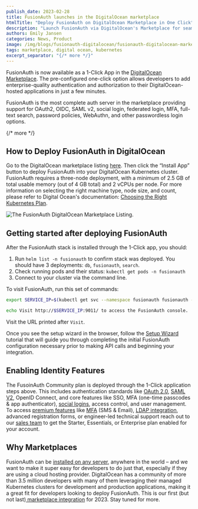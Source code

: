 ```yaml
---
publish_date: 2023-02-28 
title: FusionAuth launches in the DigitalOcean marketplace
htmlTitle: "Deploy FusionAuth on DigitalOcean Marketplace in One Click"
description: "Launch FusionAuth via DigitalOcean's Marketplace for seamless authentication on Kubernetes. Get one‑click deployment, billing integration, and scaling best practices."
authors: Emily Jansen
categories: News, Product
image: /img/blogs/fusionauth-digitalocean/fusionauth-digitalocean-marketplace-header.png
tags: marketplace, digital ocean, kubernetes
excerpt_separator: "{/* more */}"
---
```

FusionAuth is now available as a 1-Click App in the [DigitalOcean Marketplace](https://marketplace.digitalocean.com/apps/fusionauth). The pre-configured one-click option allows developers to add enterprise-quality authentication and authorization to their DigitalOcean-hosted applications in just a few minutes. 

FusionAuth is the most complete auth server in the marketplace providing support for OAuth2, OIDC, SAML v2, social login, federated login, MFA, full-text search, password policies, WebAuthn, and other passwordless login options. 

{/* more */}

## How to Deploy FusionAuth in DigitalOcean

Go to the DigitalOcean marketplace listing [here](https://marketplace.digitalocean.com/apps/fusionauth). Then click the “Install App” button to deploy FusionAuth into your DigitalOcean Kubernetes cluster. FusionAuth requires a three-node deployment, with a minimum of 2.5 GB of total usable memory (out of 4 GB total) and 2 vCPUs per node. For more information on selecting the right machine type, node size, and count, please refer to Digital Ocean's documentation: [Choosing the Right Kubernetes Plan](https://docs.digitalocean.com/products/kubernetes/concepts/choosing-a-plan/).

![The FusionAuth DigitalOcean Marketplace Listing.](/img/blogs/fusionauth-digitalocean/marketplace-listing.png)


## Getting started after deploying FusionAuth

After the FusionAuth stack is installed through the 1-Click app, you should: 

1. Run `helm list -n fusionauth` to confirm stack was deployed. You should have 3 deployments: `db`, `fusionauth`, `search`.
1. Check running pods and their status: `kubectl get pods -n fusionauth`
1. Connect to your cluster via the command line.

To visit FusionAuth, run this set of commands:

```bash
export SERVICE_IP=$(kubectl get svc --namespace fusionauth fusionauth -o jsonpath='{.status.loadBalancer.ingress[0].ip}')

echo Visit http://$SERVICE_IP:9011/ to access the FusionAuth console.
```

Visit the URL printed after `Visit`.

Once you see the setup wizard in the browser, follow the [Setup Wizard](/docs/get-started/download-and-install/setup-wizard) tutorial that will guide you through completing the initial FusionAuth configuration necessary prior to making API calls and beginning your integration.

## Enabling Identity Features

The FusoinAuth Community plan is deployed through the 1-Click application steps above. This includes authentication standards like [OAuth 2.0](/docs/lifecycle/authenticate-users/oauth/), [SAML V2](/docs/lifecycle/authenticate-users/saml/), OpenID Connect, and core features like SSO, MFA (one-time passcodes & app authenticator), [social logins](/docs/lifecycle/authenticate-users/identity-providers/), access control, and user management. To access [premium features](/docs/get-started/core-concepts/premium-features) like [MFA](/docs/lifecycle/authenticate-users/multi-factor-authentication#overview) (SMS & Email), [LDAP integration](/docs/lifecycle/migrate-users/connectors/ldap-connector), advanced registration forms, or engineer-led technical support reach out to our [sales team](/) to get the Starter, Essentials, or Enterprise plan enabled for your account. 

## Why Marketplaces

FusionAuth can be [installed on any server](/platform/self-hosting), anywhere in the world – and we want to make it super easy for developers to do just that, especially if they are using a cloud hosting provider.  DigitalOcean has a community of more than 3.5 million developers with many of them leveraging their managed Kubernetes clusters for development and production applications, making it a great fit for developers looking to deploy FusionAuth. This is our first (but not last)[ marketplace integration](/docs/get-started/run-in-the-cloud/marketplaces) for 2023. Stay tuned for more. 

